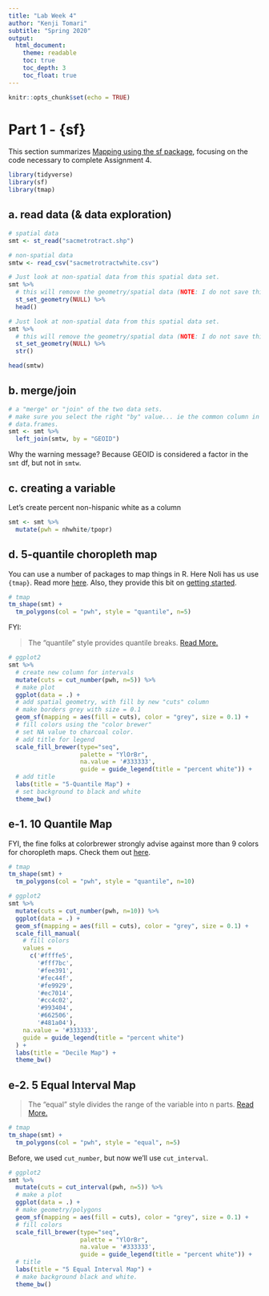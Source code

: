 ```yaml
---
title: "Lab Week 4"
author: "Kenji Tomari"
subtitle: "Spring 2020"
output: 
  html_document:
    theme: readable
    toc: true
    toc_depth: 3
    toc_float: true
---
```


```r
knitr::opts_chunk$set(echo = TRUE)
```

# Part 1 - {sf}

This section summarizes [Mapping using the sf package](https://geo200cn.github.io/spatialsf.html), focusing on the code necessary to complete Assignment 4.

```r
library(tidyverse)
library(sf)
library(tmap)
```

## a. read data (& data exploration)

```r
# spatial data
smt <- st_read("sacmetrotract.shp")
```

```r
# non-spatial data
smtw <- read_csv("sacmetrotractwhite.csv")
```


```r
# Just look at non-spatial data from this spatial data set.
smt %>%
  # this will remove the geometry/spatial data (NOTE: I do not save this.)
  st_set_geometry(NULL) %>%
  head()
```

```r
# Just look at non-spatial data from this spatial data set.
smt %>%
  # this will remove the geometry/spatial data (NOTE: I do not save this.)
  st_set_geometry(NULL) %>%
  str()
```

```r
head(smtw)
```

## b. merge/join

```r
# a "merge" or "join" of the two data sets.
# make sure you select the right "by" value... ie the common column in both
# data.frames.
smt <- smt %>%
  left_join(smtw, by = "GEOID")
```

Why the warning message? Because GEOID is considered a factor in the `smt` df, but not in `smtw`.

## c. creating a variable

Let's create percent non-hispanic white as a column

```r
smt <- smt %>%
  mutate(pwh = nhwhite/tpopr)
```

## d. 5-quantile choropleth map

You can use a number of packages to map things in R. Here Noli has us use `{tmap}`. Read more [here](https://www.rdocumentation.org/packages/tmap). Also, they provide this bit on [getting started](https://www.rdocumentation.org/packages/tmap/versions/3.0/vignettes/tmap-getstarted.Rmd).

```r
# tmap
tm_shape(smt) +
  tm_polygons(col = "pwh", style = "quantile", n=5)
```

FYI:

> The "quantile" style provides quantile breaks. [Read More.](https://www.rdocumentation.org/packages/classInt/versions/0.1-7/topics/classIntervals)

```r
# ggplot2
smt %>%
  # create new column for intervals
  mutate(cuts = cut_number(pwh, n=5)) %>%
  # make plot
  ggplot(data = .) +
  # add spatial geometry, with fill by new "cuts" column
  # make borders grey with size = 0.1
  geom_sf(mapping = aes(fill = cuts), color = "grey", size = 0.1) +
  # fill colors using the "color brewer"
  # set NA value to charcoal color.
  # add title for legend
  scale_fill_brewer(type="seq",
                    palette = "YlOrBr",
                    na.value = '#333333',
                    guide = guide_legend(title = "percent white")) +
  # add title
  labs(title = "5-Quantile Map") +
  # set background to black and white
  theme_bw()
```

## e-1. 10 Quantile Map

FYI, the fine folks at colorbrewer strongly advise against more than 9 colors for choropleth maps. Check them out [here](https://colorbrewer2.org/).

```r
# tmap
tm_shape(smt) +
  tm_polygons(col = "pwh", style = "quantile", n=10)
```


```r
# ggplot2
smt %>%
  mutate(cuts = cut_number(pwh, n=10)) %>%
  ggplot(data = .) +
  geom_sf(mapping = aes(fill = cuts), color = "grey", size = 0.1) +
  scale_fill_manual(
    # fill colors
    values =
      c('#ffffe5',
        '#fff7bc',
        '#fee391',
        '#fec44f',
        '#fe9929',
        '#ec7014',
        '#cc4c02',
        '#993404',
        '#662506',
        '#481a04'),
    na.value = '#333333',
    guide = guide_legend(title = "percent white")
  ) +
  labs(title = "Decile Map") +
  theme_bw()
```


## e-2. 5 Equal Interval Map

> The "equal" style divides the range of the variable into n parts. [Read More.](https://www.rdocumentation.org/packages/classInt/versions/0.1-7/topics/classIntervals)

```r
# tmap
tm_shape(smt) +
  tm_polygons(col = "pwh", style = "equal", n=5)
```

Before, we used `cut_number`, but now we'll use `cut_interval`.

```r
# ggplot2
smt %>%
  mutate(cuts = cut_interval(pwh, n=5)) %>%
  # make a plot
  ggplot(data = .) +
  # make geometry/polygons
  geom_sf(mapping = aes(fill = cuts), color = "grey", size = 0.1) +
  # fill colors
  scale_fill_brewer(type="seq",
                    palette = "YlOrBr",
                    na.value = '#333333',
                    guide = guide_legend(title = "percent white")) +
  # title
  labs(title = "5 Equal Interval Map") +
  # make background black and white.
  theme_bw()
```


